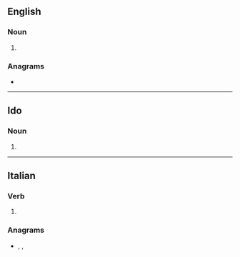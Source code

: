 {{also|Solei}}
==English==

===Noun===
{{head|en|noun plural form}}

# {{plural of|soleus|lang=en}}

===Anagrams===
* {{anagrams|en|a=eilos|Eolis|Sileo|Solie|leois|soile}}

----

==Ido==

===Noun===
{{head|io|noun plural form}}

# {{plural of|soleo|lang=io}}

----

==Italian==

===Verb===
{{head|it|verb form}}

# {{inflection of|solere||1|s|phis|lang=it}}

===Anagrams===
* {{l|it|Eliso}}, {{l|it|eliso}}, {{l|it|isole}}